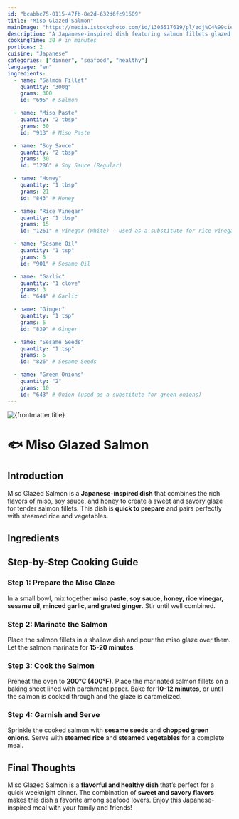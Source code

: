 ```yaml
---
id: "bcabbc75-0115-47fb-8e2d-632d6fc91609"
title: "Miso Glazed Salmon"
mainImage: "https://media.istockphoto.com/id/1305517619/pl/zdj%C4%99cie/%C5%82oso%C5%9B-teriyaki.webp?s=2048x2048&w=is&k=20&c=tB9G6tG7cKVAenkAIOf-qS9PauF1QBDMH3YUkKuR8nM="
description: "A Japanese-inspired dish featuring salmon fillets glazed with a sweet and savory miso sauce, served with steamed rice and vegetables."
cookingTime: 30 # in minutes
portions: 2
cuisine: "Japanese"
categories: ["dinner", "seafood", "healthy"]
language: "en"
ingredients:
  - name: "Salmon Fillet"
    quantity: "300g"
    grams: 300
    id: "695" # Salmon

  - name: "Miso Paste"
    quantity: "2 tbsp"
    grams: 30
    id: "913" # Miso Paste

  - name: "Soy Sauce"
    quantity: "2 tbsp"
    grams: 30
    id: "1286" # Soy Sauce (Regular)

  - name: "Honey"
    quantity: "1 tbsp"
    grams: 21
    id: "843" # Honey

  - name: "Rice Vinegar"
    quantity: "1 tbsp"
    grams: 15
    id: "1261" # Vinegar (White) - used as a substitute for rice vinegar

  - name: "Sesame Oil"
    quantity: "1 tsp"
    grams: 5
    id: "901" # Sesame Oil

  - name: "Garlic"
    quantity: "1 clove"
    grams: 3
    id: "644" # Garlic

  - name: "Ginger"
    quantity: "1 tsp"
    grams: 5
    id: "839" # Ginger

  - name: "Sesame Seeds"
    quantity: "1 tsp"
    grams: 5
    id: "826" # Sesame Seeds

  - name: "Green Onions"
    quantity: "2"
    grams: 10
    id: "643" # Onion (used as a substitute for green onions)
---
```



<Image
  src={frontmatter.mainImage}
  alt={frontmatter.title}
  class="w-full"
  width={400}
  height={400}
/>

# 🐟 Miso Glazed Salmon

<RecipeRating server:defer id={frontmatter.id} />

## Introduction

Miso Glazed Salmon is a **Japanese-inspired dish** that combines the rich flavors of miso, soy sauce, and honey to create a sweet and savory glaze for tender salmon fillets. This dish is **quick to prepare** and pairs perfectly with steamed rice and vegetables.

## Ingredients

<IngredientsList
  ingredients={frontmatter.ingredients}
  portions={frontmatter.portions}
/>

## Step-by-Step Cooking Guide

### Step 1: Prepare the Miso Glaze

In a small bowl, mix together **miso paste, soy sauce, honey, rice vinegar, sesame oil, minced garlic, and grated ginger**. Stir until well combined.

<CookingStep action="mixing" />

### Step 2: Marinate the Salmon

Place the salmon fillets in a shallow dish and pour the miso glaze over them. Let the salmon marinate for **15-20 minutes**.

<CookingStep action="wait" />

### Step 3: Cook the Salmon

Preheat the oven to **200°C (400°F)**. Place the marinated salmon fillets on a baking sheet lined with parchment paper. Bake for **10-12 minutes**, or until the salmon is cooked through and the glaze is caramelized.

<CookingStep action="oven" />

### Step 4: Garnish and Serve

Sprinkle the cooked salmon with **sesame seeds** and **chopped green onions**. Serve with **steamed rice** and **steamed vegetables** for a complete meal.

## Final Thoughts

Miso Glazed Salmon is a **flavorful and healthy dish** that’s perfect for a quick weeknight dinner. The combination of **sweet and savory flavors** makes this dish a favorite among seafood lovers. Enjoy this Japanese-inspired meal with your family and friends!

<NutritionFacts ingredients={frontmatter.ingredients} />
